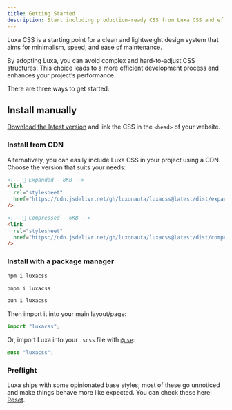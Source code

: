 ```yaml
---
title: Getting Started
description: Start including production-ready CSS from Luxa CSS and efficiently streamline your development.
---
```


Luxa CSS is a starting point for a clean and lightweight design system that aims for minimalism, speed, and ease of maintenance.

By adopting Luxa, you can avoid complex and hard-to-adjust CSS structures. This choice leads to a more efficient development process and enhances your project’s performance.

There are three ways to get started:

## Install manually

[Download the latest version](https://github.com/luxonauta/luxacss/archive/main.zip) and link the CSS in the `<head>` of your website.

### Install from CDN

Alternatively, you can easily include Luxa CSS in your project using a CDN. Choose the version that suits your needs:

```html
<!-- 🦣 Expanded - 8KB -->
<link
  rel="stylesheet"
  href="https://cdn.jsdelivr.net/gh/luxonauta/luxacss@latest/dist/expanded/luxa.css"
/>

<!-- 🦐 Compressed - 6KB -->
<link
  rel="stylesheet"
  href="https://cdn.jsdelivr.net/gh/luxonauta/luxacss@latest/dist/compressed/luxa.min.css"
/>
```

### Install with a package manager

```bash
npm i luxacss

pnpm i luxacss

bun i luxacss
```

Then import it into your main layout/page:

```jsx
import "luxacss";
```

Or, import Luxa into your `.scss` file with [`@use`](https://sass-lang.com/documentation/at-rules/use/):

```scss
@use "luxacss";
```

### Preflight

Luxa ships with some opinionated base styles; most of these go unnoticed and make things behave more like expected. You can check these here: [Reset](https://github.com/luxonauta/luxacss/blob/main/sass/reset.scss).
